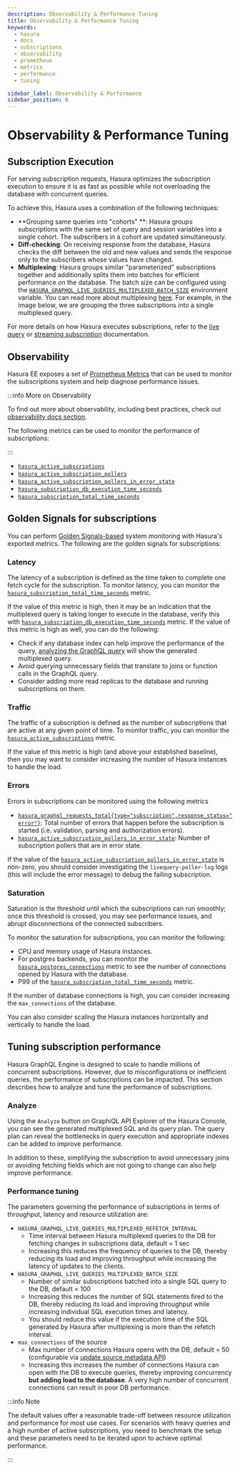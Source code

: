 ```yaml
---
description: Observability & Performance Tuning
title: Observability & Performance Tuning
keywords:
  - hasura
  - docs
  - subscriptions
  - observability
  - prometheus
  - metrics
  - performance
  - tuning

sidebar_label: Observability & Performance
sidebar_position: 6
---
```



# Observability & Performance Tuning

## Subscription Execution

For serving subscription requests, Hasura optimizes the subscription execution to ensure it is as fast as possible while
not overloading the database with concurrent queries.

To achieve this, Hasura uses a combination of the following techniques:

- **Grouping same queries into "cohorts" **: Hasura groups subscriptions with the same set of query and session
  variables into a single cohort. The subscribers in a cohort are updated simultaneously.
- **Diff-checking**: On receiving response from the database, Hasura checks the diff between the old and new values and
  sends the response only to the subscribers whose values have changed.
- **Multiplexing**: Hasura groups similar "parameterized" subscriptions together and additionally splits them into
  batches for efficient performance on the database. The batch size can be configured using the
  [`HASURA_GRAPHQL_LIVE_QUERIES_MULTIPLEXED_BATCH_SIZE`](deployment/graphql-engine-flags/reference.mdx#multiplexed-batch-size)
  environment variable. You can read more about multiplexing
  [here](subscriptions/postgres/livequery/execution.mdx#subscription-multiplexing). For example, in the image below, we
  are grouping the three subscriptions into a single multiplexed query.

<Thumbnail
  src="/img/databases/postgres/subscriptions/subscription-multiplexing.png"
  alt="Hasura subscription multiplexing AST"
  width="900px"
  className="no-shadow"
/>

For more details on how Hasura executes subscriptions, refer to the
[live query](/subscriptions/postgres/livequery/execution.mdx) or
[streaming subscription](/subscriptions/postgres/streaming/index.mdx) documentation.

## Observability

<ProductBadge self />

Hasura EE exposes a set of [Prometheus Metrics](/observability/enterprise-edition/prometheus/metrics.mdx/#subscription-metrics)
that can be used to monitor the subscriptions system and help diagnose performance issues.

:::info More on Observability

To find out more about observability, including best practices, check out
[observability docs section](/observability/overview.mdx).

The following metrics can be used to monitor the performance of subscriptions:

:::

- [`hasura_active_subscriptions`](/observability/enterprise-edition/prometheus/metrics.mdx#active-subscriptions)
- [`hasura_active_subscription_pollers`](/observability/enterprise-edition/prometheus/metrics.mdx#active-subscription-pollers)
- [`hasura_active_subscription_pollers_in_error_state`](/observability/enterprise-edition/prometheus/metrics.mdx#active-subscription-pollers-in-error-state)
- [`hasura_subscription_db_execution_time_seconds`](/observability/enterprise-edition/prometheus/metrics.mdx#subscription-database-execution-time)
- [`hasura_subscription_total_time_seconds`](/observability/enterprise-edition/prometheus/metrics.mdx#subscription-total-time)

## Golden Signals for subscriptions

You can perform
[Golden Signals-based](https://sre.google/sre-book/monitoring-distributed-systems/#xref_monitoring_golden-signals)
system monitoring with Hasura's exported metrics. The following are the golden signals for subscriptions:

### Latency

The latency of a subscription is defined as the time taken to complete one fetch cycle for the subscription. To monitor
latency, you can monitor the [`hasura_subscription_total_time_seconds`](#subscription-total-time) metric.

If the value of this metric is high, then it may be an indication that the multiplexed query is taking longer to execute
in the database, verify this with
[`hasura_subscription_db_execution_time_seconds`](#subscription-database-execution-time) metric. If the value of this
metric is high as well, you can do the following:

- Check if any database index can help improve the performance of the query, [analyzing the GraphQL query](#analyze)
  will show the generated multiplexed query.
- Avoid querying unnecessary fields that translate to joins or function calls in the GraphQL query.
- Consider adding more read replicas to the database and running subscriptions on them.

### Traffic

The traffic of a subscription is defined as the number of subscriptions that are active at any given point of time. To
monitor traffic, you can monitor the [`hasura_active_subscriptions`](#active-subscriptions) metric.

If the value of this metric is high (and above your established baseline), then you may want to consider increasing the
number of Hasura instances to handle the load.

### Errors

Errors in subscriptions can be monitored using the following metrics

- [`hasura_graphql_requests_total{type="subscription",response_status="error"}`](/observability/enterprise-edition/prometheus/metrics.mdx#hasura-graphql-requests-total):
  Total number of errors that happen before the subscription is started (i.e. validation, parsing and authorization
  errors).
- [`hasura_active_subscription_pollers_in_error_state`](#active-subscription-pollers-in-error-state): Number of
  subscription pollers that are in error state.

If the value of the [`hasura_active_subscription_pollers_in_error_state`](#active-subscription-pollers-in-error-state)
is non-zero, you should consider investigating the `livequery-poller-log` logs (this will include the error message) to
debug the failing subscription.

### Saturation

Saturation is the threshold until which the subscriptions can run smoothly; once this threshold is crossed, you may see
performance issues, and abrupt disconnections of the connected subscribers.

To monitor the saturation for subscriptions, you can monitor the following:

- CPU and memory usage of Hasura instances.
- For postgres backends, you can monitor the
  [`hasura_postgres_connections`](/observability/enterprise-edition/prometheus/metrics.mdx#hasura-postgres-connections) metric to see the
  number of connections opened by Hasura with the database.
- P99 of the [`hasura_subscription_total_time_seconds`](#subscription-total-time) metric.

If the number of database connections is high, you can consider increasing the `max_connections` of the database.

You can also consider scaling the Hasura instances horizontally and vertically to handle the load.

## Tuning subscription performance

Hasura GraphQL Engine is designed to scale to handle millions of concurrent subscriptions. However, due to
misconfigurations or inefficient queries, the performance of subscriptions can be impacted. This section describes how
to analyze and tune the performance of subscriptions.

### Analyze

Using the `Analyze` button on GraphiQL API Explorer of the Hasura Console, you can see the generated multiplexed SQL and
its query plan. The query plan can reveal the bottlenecks in query execution and appropriate indexes can be added to
improve performance.

In addition to these, simplifying the subscription to avoid unnecessary joins or avoiding fetching fields which are not
going to change can also help improve performance.

### Performance tuning

The parameters governing the performance of subscriptions in terms of throughput, latency and resource utilization are:

- `HASURA_GRAPHQL_LIVE_QUERIES_MULTIPLEXED_REFETCH_INTERVAL`
  - Time interval between Hasura multiplexed queries to the DB for fetching changes in subscriptions data, default = 1
    sec
  - Increasing this reduces the frequency of queries to the DB, thereby reducing its load and improving throughput while
    increasing the latency of updates to the clients.
- `HASURA_GRAPHQL_LIVE_QUERIES_MULTIPLEXED_BATCH_SIZE`
  - Number of similar subscriptions batched into a single SQL query to the DB, default = 100
  - Increasing this reduces the number of SQL statements fired to the DB, thereby reducing its load and improving
    throughput while increasing individual SQL execution times and latency.
  - You should reduce this value if the execution time of the SQL generated by Hasura after multiplexing is more than
    the refetch interval.
- `max_connections` of the source
  - Max number of connections Hasura opens with the DB, default = 50 (configurable via
    [update source metadata API](api-reference/metadata-api/source.mdx))
  - Increasing this increases the number of connections Hasura can open with the DB to execute queries, thereby
    improving concurrency **but adding load to the database**. A very high number of concurrent connections can result
    in poor DB performance.

:::info Note

The default values offer a reasonable trade-off between resource utilization and performance for most use cases. For
scenarios with heavy queries and a high number of active subscriptions, you need to benchmark the setup and these
parameters need to be iterated upon to achieve optimal performance.

:::
